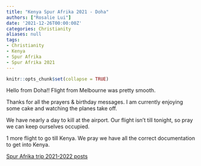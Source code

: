 ```yaml
---
title: "Kenya Spur Afrika 2021 - Doha"
authors: ["Rosalie Lui"]
date: '2021-12-26T00:00:00Z'
categories: Christianity
aliases: null
tags:
- Christianity
- Kenya
- Spur Afrika
- Spur Afrika 2021
---
```


```r
knitr::opts_chunk$set(collapse = TRUE)
```

Hello from Doha!! Flight from Melbourne was pretty smooth.

Thanks for all the prayers & birthday messages. I am currently enjoying some cake and watching the planes take off.

We have nearly a day to kill at the airport. Our flight isn't till tonight, so pray we can keep ourselves occupied. 

1 more flight to go till Kenya. We pray we have all the correct documentation to get into Kenya.

[Spur Afrika trip 2021-2022 posts](/spurafrika2021/)
